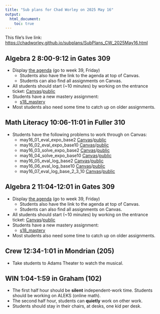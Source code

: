 ```yaml
---
title: "Sub plans for Chad Worley on 2025 May 16"
output: 
  html_document:
    toc: true
---
```


This file's live link: [https://chadworley.github.io/subplans/SubPlans_CW_2025May16.html](https://chadworley.github.io/subplans/SubPlans_CW_2025May16.html)

## Algebra 2 8:00-9:12 in Gates 309

* Display [the agenda](https://chadworley.github.io/a2/weekly_a2.html#unit-18-exponential-equations-and-logarithms) (go to week 39, Friday)
    * Students also have the link to the agenda at top of Canvas.
    * Students can also find all assignments on Canvas.
* All students should start (~10 minutes) by working on the entrance ticket: [Canvas](https://bart.instructure.com/courses/1314/quizzes/3023)/[public](https://chadworley.github.io/a2/ET2/ET_152.html)
* Students have a new mastery assignment:
    * [s18_mastery](https://bart.instructure.com/courses/1314/quizzes/3035)
* Most students also need some time to catch up on older assignments.


## Math Literacy 10:06-11:01 in Fuller 310

* Students have the following problems to work through on Canvas:
    * may16_01_eval_expo_base2 [Canvas](https://bart.instructure.com/courses/1282/quizzes/3036)/[public](https://chadworley.github.io/ml/may16/outhtml/01_eval_expo_base2.html)
    * may16_02_eval_expo_base10 [Canvas](https://bart.instructure.com/courses/1282/quizzes/3037)/[public](https://chadworley.github.io/ml/may16/outhtml/02_eval_expo_base10.html)
    * may16_03_solve_expo_base2 [Canvas](https://bart.instructure.com/courses/1282/quizzes/3038)/[public](https://chadworley.github.io/ml/may16/outhtml/03_solve_expo_base2.html)
    * may16_04_solve_expo_base10 [Canvas](https://bart.instructure.com/courses/1282/quizzes/3039)/[public](https://chadworley.github.io/ml/may16/outhtml/04_solve_expo_base10.html)
    * may16_05_eval_log_base2 [Canvas](https://bart.instructure.com/courses/1282/quizzes/3040)/[public](https://chadworley.github.io/ml/may16/outhtml/05_eval_log_base2.html)
    * may16_06_eval_log_base10 [Canvas](https://bart.instructure.com/courses/1282/quizzes/3041)/[public](https://chadworley.github.io/ml/may16/outhtml/06_eval_log_base10.html)
    * may16_07_eval_log_base_2_3_10 [Canvas](https://bart.instructure.com/courses/1282/quizzes/3042)/[public](https://chadworley.github.io/ml/may16/outhtml/07_eval_log_base_2_3_10.html)

## Algebra 2 11:04-12:01 in Gates 309

* Display [the agenda](https://chadworley.github.io/a2/weekly_a2.html#unit-18-exponential-equations-and-logarithms) (go to week 39, Friday)
    * Students also have the link to the agenda at top of Canvas.
    * Students can also find all assignments on Canvas.
* All students should start (~10 minutes) by working on the entrance ticket: [Canvas](https://bart.instructure.com/courses/1314/quizzes/3023)/[public](https://chadworley.github.io/a2/ET2/ET_152.html)
* Students have a new mastery assignment:
    * [s18_mastery](https://bart.instructure.com/courses/1314/quizzes/3035)
* Most students also need some time to catch up on older assignments.

## Crew 12:34-1:01 in Mondrian (205)

* Take students to Adams Theater to watch the musical.

## WIN 1:04-1:59 in Graham (102)

* The first half hour should be **silent** independent-work time. Students should be working on ALEKS (online math).
* The second half hour, students can **quietly** work on other work.
* Students should stay in their chairs, at desks, one kid per desk.







